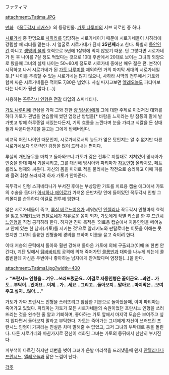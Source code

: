ファティマ

attachment:/Fatima.JPG

[[만화]] 《[[꼭두각시 서커스]]》의 등장인물. [[가토 나루미]]의 서브 히로인 중 하나. 

[[시로가네]] 중 한명으로 [[사하라]]를 담당하는 시로가네이기 때문에 시로가네들이 사하라에 강림할 때 리더를 맡는다. 저 얼굴로 시로가네가 된지 '''35년째'''라고 한다. 특별히 [[동안]]인건 아니고 [[생명의 물]]의 효력으로 5년에 1살밖에 먹지 않았기 때문. 단 그렇다면 시로가네가 된 후 나이를 7살 정도 먹었다는 것으로 10대 후반에서 20대로 보이는 그녀의 외양으로 봤을때 그녀의 실제 나이는 50~60세 정도로 시로가네 중에선 매우 젊은 편. 본작이 시작하고 나서 시로가네가 된 [[가토 나루미]]를 제외하면 거의 마지막 세대의 시로가네일듯.[* 나이를 추측할 수 있는 시로가네는 많지 않으나, 사하라 사막의 전투에서 가토와 함께 싸운 시로가네들은 적어도 7,80은 넘었다. 사실 따지고보면 [[엘레오놀]]도 파티마보다는 나이가 훨씬 많다.(…)]

사용하는 [[꼭두각시 인형]]은 [[전갈]] 타입의 스피네티나.

[[가토 나루미]]에 관심을 가져 그와 친한 [[량 밍시아]]에게 그에 대한 주제로 이것저것 대화를 하다 가토가 권법을 연습할때 썼던 엄청난 방법들[* 바람을 느끼라는 량 참퐁의 말에 발가벗고 밖에 하루종일 서있는다든지, 기의 흐름을 느낀다며 눈을 가리고 식칼을 든 상대들과 싸운다든지]을 듣고는 그에게 반해버린다.

비교적 어린 나이인 때문인지, 시로가네로서의 농도가 엷은 탓인지는 알 수 없지만 다른 시로가네보다 인간적인 감정을 많이 드러내는 편이다.

루실의 개인용무를 마치고 돌아와보니 가토가 갖은 전투로 지칠대로 지쳐있어 밍시아가 인중을 한대 패서 기절시키고, 그를 대신해 밍시아와 파티마가 [[자동인형]] 올라치오, 페트롤리노 형제와 싸운다. 자신의 몸을 미끼로 적을 물리치는 작전으로 승리하고 이때 피를 꽤 흘려 휘청 쓰러지려 하자 가토가 안아준다. 

꼭두각시 인형 스피네티나가 부서진 후에는 부상당한 가토를 치료용 캡슐 에그에서 가토의 수술을 돕다가 [[아시하나 에이료]]가 가져온 운반차량 안에 들어있던 꼭두각시 인형 그리몰디를 습득하여 이걸로 전투에 임한다. 

많은 시로가네들이 죽고, [[루실 베르느이유]]가 세워놨던 [[안젤리나]] 꼭두각시 인형마저 효력을 잃고 [[알레키노]]와 [[판탈로네]]가 자유로운 몸이 되자, 가토에게 작별 키스를 한 후 [[프란시느]]인형을 직접 공격하려 한다. 하지만 진짜 목적은 '의료용 캡슐에서 자동인형을 떼어놓고 안에 있는 한 남자(가토)를 지키는 것'으로 알레키노와 판탈로네는 이뜻을 이해는 못했지만 그녀의 훌륭한 인형술에 경의를 표하며 이름을 묻고 죽이려 한다.

이때 저승의 문턱에서 돌아와 훨씬 강해져 돌아온 가토에 의해 구출되고(이때 또 한번 안긴다), 계단 밑에서 [[팀바바티]]의 공격에 의해 죽어가던 [[콜롬빈]]과 대화를 나누게 되는데 콜롬빈한테 자신은 두번이나 좋아하는 남자에게 안겨봤다며 염장질(...)을 한다.   

attachment:/Fatima1.jpg?width=400

> '''"프란시느 인형을…겨우…쓰러뜨렸군요…이걸로 자동인형은 끝이군요…과연…가토…부탁이…있어요…이제…가…세요…그리고…돌아보지…말아요…마지막은…보여주고 싶지…않아…."'''

가토가 가짜 프란시느 인형을 쓰러뜨리고 참담한 기분으로 돌아왔을때, 이미 파티마는 죽어가고 있었다. 파티마는 가토가 모든 시로가네들의 숙원이었던 프란시느 인형을 쓰러뜨리는 것을 완수한 줄 알고 기뻐하며, 좋아하는 가토 앞에서 마지막 모습은 보여주고 싶지 않다면서 돌아보지 말라고 부탁한다. 가토는 죽어가는 그녀에게 자신이 쓰러뜨린 프란시느 인형이 가짜라는 진실은 차마 말해줄 수 없었고, 그저 그녀의 부탁대로 등을 돌린다. 다른 시로가네와 마찬가지로 전신이 석화된 그녀는 가토의 등뒤에서 산산히 부서진다. 

피부색이 다르긴 하지만 터번을 벗어 그녀가 은발 머리색을 드러냈을때 왠지 [[안젤리나]]나 [[프란시느]], [[엘레오놀]]과 닮은 느낌이 난다.

[[각주]]
